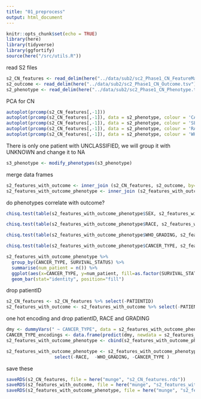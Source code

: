 ```yaml
---
title: "01_preprocess"
output: html_document
---
```


```r
knitr::opts_chunk$set(echo = TRUE)
library(here)
library(tidyverse)
library(ggfortify)
source(here("/src/utils.R"))
```


read S2 files
```r

s2_CN_features <- read_delim(here("../data/sub2/sc2_Phase1_CN_FeatureMatrix.tsv"), delim="\t")
s2_outcome <- read_delim(here("../data/sub2/sc2_Phase1_CN_Outcome.tsv"), delim="\t")
s2_phenotype <- read_delim(here("../data/sub2/sc2_Phase1_CN_Phenotype.tsv"), delim="\t")

```

PCA for CN
```r
autoplot(prcomp(s2_CN_features[,-1]))
autoplot(prcomp(s2_CN_features[,-1]), data = s2_phenotype, colour = 'CANCER_TYPE')
autoplot(prcomp(s2_CN_features[,-1]), data = s2_phenotype, colour = 'SEX')
autoplot(prcomp(s2_CN_features[,-1]), data = s2_phenotype, colour = 'RACE')
autoplot(prcomp(s2_CN_features[,-1]), data = s2_phenotype, colour = 'WHO_GRADING')
```



There is only one patient with UNCLASSIFIED, we will group it with UNKNOWN and change it to NA
```r
s3_phenotype <- modify_phenotypes(s3_phenotype)
```

merge data frames
```r
s2_features_with_outcome <- inner_join (s2_CN_features, s2_outcome, by="PATIENTID")
s2_features_with_outcome_phenotype <- inner_join (s2_features_with_outcome, s2_phenotype, by="PATIENTID")
```

do phenotypes correlate with outcome?
```r
chisq.test(table(s2_features_with_outcome_phenotype$SEX, s2_features_with_outcome_phenotype$SURVIVAL_STATUS))

chisq.test(table(s2_features_with_outcome_phenotype$RACE, s2_features_with_outcome_phenotype$SURVIVAL_STATUS))

chisq.test(table(s2_features_with_outcome_phenotype$WHO_GRADING, s2_features_with_outcome_phenotype$SURVIVAL_STATUS))

chisq.test(table(s2_features_with_outcome_phenotype$CANCER_TYPE, s2_features_with_outcome_phenotype$SURVIVAL_STATUS))

```

```r

s2_features_with_outcome_phenotype %>% 
  group_by(CANCER_TYPE, SURVIVAL_STATUS) %>%
  summarise(num_patient = n()) %>%                     
  ggplot(aes(x=CANCER_TYPE, y=num_patient, fill=as.factor(SURVIVAL_STATUS))) +
  geom_bar(stat="identity", position="fill")
```


drop patientID
```r
s2_CN_features <- s2_CN_features %>% select(-PATIENTID)
s2_features_with_outcome <- s2_features_with_outcome %>% select(-PATIENTID)
```

one hot encoding and drop patientID, RACE and GRADING
```r
dmy <- dummyVars(" ~ CANCER_TYPE", data = s2_features_with_outcome_phenotype)
CANCER_TYPE_encodings <- data.frame(predict(dmy, newdata = s2_features_with_outcome_phenotype))
s2_features_with_outcome_phenotype <- cbind(s2_features_with_outcome_phenotype, CANCER_TYPE_encodings)

s2_features_with_outcome_phenotype <- s2_features_with_outcome_phenotype %>% 
                  select(-RACE,  -WHO_GRADING, -CANCER_TYPE )
```

save these
```r
saveRDS(s2_CN_features, file = here("munge", "s2_CN_features.rds"))
saveRDS(s2_features_with_outcome, file = here("munge", "s2_features_with_outcome.rds"))
saveRDS(s2_features_with_outcome_phenotype, file = here("munge", "s2_features_with_outcome_phenotype.rds"))
```